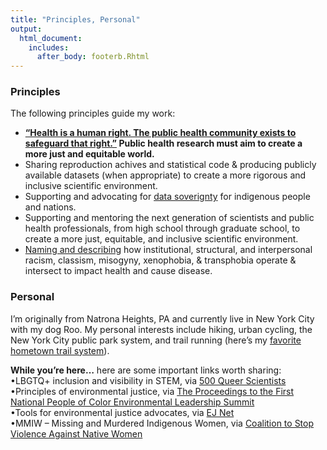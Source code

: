 ```yaml
---
title: "Principles, Personal"
output:
  html_document:
    includes:
      after_body: footerb.Rhtml
---
```

### Principles
The following principles guide my work:
<ul><li><b> ["Health is a human right. The public health community exists to safeguard that right."](https://www.publichealth.columbia.edu/about/mission-history/public-health-oath#:~:text=I%20will%20hold%20myself%20to,communities%20with%20whom%20I%20work.) Public health research must aim to create a more just and equitable world. </b> </li>
<li> Sharing reproduction achives and statistical code & producing publicly available datasets (when appropriate) to create a more rigorous and inclusive scientific environment. </li>

<li> Supporting and advocating for [data soverignty](https://www.ncbi.nlm.nih.gov/pubmed/32251390) for indigenous people and nations.</li>

<li> Supporting and mentoring the next generation of scientists and public health professionals, from high school through graduate school, to create a more just, equitable, and inclusive scientific environment.</li>

<li> [Naming and describing](https://www.healthaffairs.org/do/10.1377/hblog20200630.939347/full/) how institutional, structural, and interpersonal racism, classism, misogyny, xenophobia, & transphobia operate & intersect to impact health and cause disease.</li></ul>




### Personal
I'm originally from Natrona Heights, PA and currently live in New York City with my dog Roo. My personal interests include hiking, urban cycling, the New York City public park system, and trail running (here's my [favorite hometown trail system](https://rachelcarsontrails.org/)). 
<br>

<b>While you're here...</b> here are some important links worth sharing:
<br>
<span>&#8226;</span>LBGTQ+ inclusion and visibility in STEM, via [500 Queer Scientists](https://www.500queerscientists.com/) 
<br>
<span>&#8226;</span>Principles of environmental justice, via [The Proceedings to the First National People of Color Environmental Leadership Summit](https://www.ejnet.org/ej/principles.html)
<br>
<span>&#8226;</span>Tools for environmental justice advocates, via [EJ Net](https://www.ejnet.org)
<br>
<span>&#8226;</span>MMIW – Missing and Murdered Indigenous Women, via [Coalition to Stop Violence Against Native Women](https://www.csvanw.org/mmiw/)





